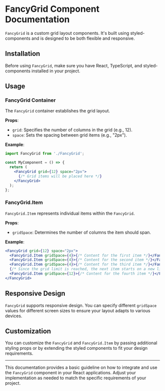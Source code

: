 # FancyGrid Component Documentation

`FancyGrid` is a custom grid layout components. It's built using styled-components and is designed to be both flexible and responsive.

## Installation

Before using `FancyGrid`, make sure you have React, TypeScript, and styled-components installed in your project.

## Usage

### FancyGrid Container

The `FancyGrid` container establishes the grid layout.

**Props**:

- `grid`: Specifies the number of columns in the grid (e.g., 12).
- `space`: Sets the spacing between grid items (e.g., "2px").

**Example**:

```jsx
import FancyGrid from './FancyGrid';

const MyComponent = () => {
  return (
    <FancyGrid grid={12} space="2px">
      {/* Grid items will be placed here */}
    </FancyGrid>
  );
};
```

### FancyGrid.Item

`FancyGrid.Item` represents individual items within the `FancyGrid`.

**Props**:

- `gridSpace`: Determines the number of columns the item should span.

**Example**:

```jsx
<FancyGrid grid={12} space="2px">
  <FancyGrid.Item gridSpace={4}>{/* Content for the first item */}</FancyGrid.Item>
  <FancyGrid.Item gridSpace={4}>{/* Content for the second item */}</FancyGrid.Item>
  <FancyGrid.Item gridSpace={4}>{/* Content for the third item */}</FancyGrid.Item>
  {/* Since the grid limit is reached, the next item starts on a new line */}
  <FancyGrid.Item gridSpace={12}>{/* Content for the fourth item */}</FancyGrid.Item>
</FancyGrid>
```

## Responsive Design

`FancyGrid` supports responsive design. You can specify different `gridSpace` values for different screen sizes to ensure your layout adapts to various devices.

## Customization

You can customize the `FancyGrid` and `FancyGrid.Item` by passing additional styling props or by extending the styled components to fit your design requirements.

---

This documentation provides a basic guideline on how to integrate and use the `FancyGrid` component in your React applications. Adjust your implementation as needed to match the specific requirements of your project.
